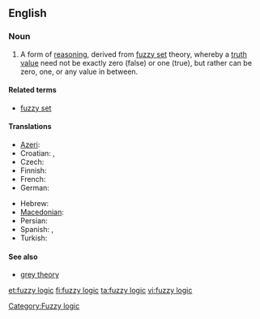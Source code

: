 ==English==

===Noun===
{{wikipedia}}
{{en-noun|sg=[[fuzzy]] [[logic]]}}

# A form of [[reasoning]], derived from [[fuzzy set]] theory, whereby a [[truth value]] need not be exactly zero (false) or one (true), but rather can be zero, one, or any value in between.

====Related terms====
* [[fuzzy set]]

====Translations====
{{trans-top|logic based on the notion of fuzzy set}}
* [[Azeri]]: {{t|az|qeyri-səlis məntiq}}
* Croatian: {{t|hr|neizrazita logika|f}}, {{t|hr|neizrazito mislovlje|n}}
* Czech: {{t-|cs|fuzzy logika|f}}
* Finnish: {{t-|fi|sumea logiikka}}
* French: {{t-|fr|logique floue|f}}
* German: {{t|de|Fuzzylogik}}
{{trans-mid}}
* Hebrew: {{t-|he|לוגיקה עמומה|f|tr=lógika amumá}}
* [[Macedonian]]: {{t|mk|фази логика|f|tr=fázi lógika}}
* Persian: {{t|fa|منطق فازی|xs=Persian}}
* Spanish: {{t-|es|lógica difusa|f}}, {{t-|es|lógica borrosa|f}}
* Turkish: {{t|tr|bulanık mantık}}
{{trans-bottom}}

====See also====
* [[grey theory]]

[[Category:Fuzzy logic]]

[[et:fuzzy logic]]
[[fi:fuzzy logic]]
[[ta:fuzzy logic]]
[[vi:fuzzy logic]]